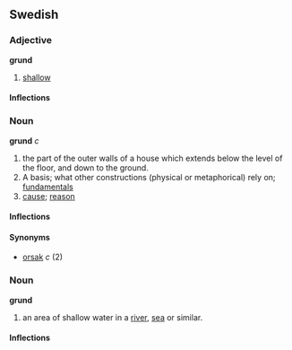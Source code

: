 ==Swedish==
===Adjective===
'''grund'''
#[[shallow]]

====Inflections====
{{sv-adj|grund|grunt|&nbsp;|grunda|grundare|grundaste|grundaste|grundast}}

===Noun===
'''grund''' ''c''

# the part of the outer walls of a house which extends below the level of the floor, and down to the ground.
# A basis; what other constructions (physical or metaphorical) rely on; [[fundamentals]]
# [[cause]]; [[reason]]

====Inflections====
{{sv-noun|gender=Common|grund|grunden|grunder|grunderna|grunds|grundens|grunders|grundernas}}

====Synonyms====
*[[orsak]] ''c'' (2)

===Noun===
'''grund'''
#an area of shallow water in a [[river]], [[sea]] or similar.

====Inflections====
{{sv-noun|gender=Neuter|grund|grundet|grund|grunden|grunds|grundets|grunds|grundens}}